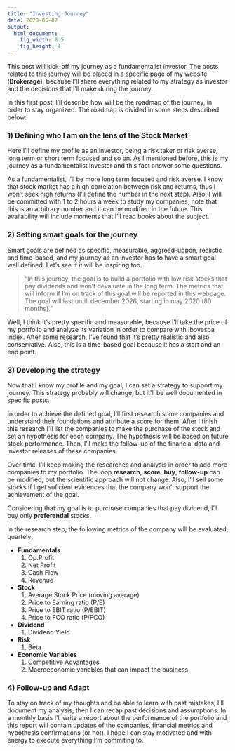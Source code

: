 ```yaml
---
title: "Investing Journey"
date: 2020-05-07
output:
  html_document:
    fig_width: 8.5
    fig_height: 4
---
```


This post will kick-off my journey as a fundamentalist investor. The posts related to this journey will be placed in a specific page of my website (**Brokerage**), because I'll share everything related to my strategy as investor and the decisions that I'll make during the journey.

In this first post, I'll describe how will be the roadmap of the journey, in order to stay organized. The roadmap is divided in some steps described below:

### **1) Defining who I am on the lens of the Stock Market**

Here I'll define my profile as an investor, being a risk taker or risk averse, long term or short term focused and so on. As I mentioned before, this is my journey as a fundamentalist investor and this fact answer some questions.

As a fundamentalist, I'll be more long term focused and risk averse. I know that stock market has a high correlation between risk and returns, thus I won't seek high returns (I'll define the number in the next step). Also, I will be committed with 1 to 2 hours a week to study my companies, note that this is an arbitrary number and it can be modified in the future. This availability will include moments that I'll read books about the subject.

### **2) Setting smart goals for the journey**

Smart goals are defined as specific, measurable, aggreed-uppon, realistic and time-based, and my journey as an investor has to have a smart goal well defined. Let's see if it will be inspiring too.

> "In this journey, the goal is to build a portfolio with low risk stocks that pay dividends and won't devaluate in the long term. The metrics that will inform if I'm on track of this goal will be reported in this webpage. The goal will last untill december 2026, starting in may 2020 (80 months)."

Well, I think it's pretty specific and measurable, because I'll take the price of my portfolio and analyze its variation in order to compare with Ibovespa index. After some research, I've found that it's pretty realistic and also conservative. Also, this is a time-based goal because it has a start and an end point.

### **3) Developing the strategy**

Now that I know my profile and my goal, I can set a strategy to support my journey. This strategy probably will change, but it'll be well documented in specific posts. 

In order to achieve the defined goal, I'll first research some companies and understand their foundations and attribute a score for them. After I finish this research I'll list the companies to make the purchase of the stock and set an hypothesis for each company. The hypothesis will be based on future stock performance. Then, I'll make the follow-up of the financial data and investor releases of these companies. 

Over time, I'll keep making the researches and analysis in order to add more companies to my portfolio. The loop **research**, **score**, **buy**, **follow-up** can be modified, but the scientific approach will not change. Also, I'll sell some stocks if I get suficient evidences that the company won't support the achievement of the goal.

Considering that my goal is to purchase companies that pay dividend, I'll buy only **preferential** stocks.

In the research step, the following metrics of the company will be evaluated, quartely:

* **Fundamentals**
  1. Op.Profit
  2. Net Profit
  3. Cash Flow
  4. Revenue

* **Stock**
  1. Average Stock Price (moving average)
  2. Price to Earning ratio (P/E)
  3. Price to EBIT ratio (P/EBIT)
  4. Price to FCO ratio (P/FCO)

* **Dividend**
  1. Dividend Yield

* **Risk**
  1. Beta

* **Economic Variables**
  1. Competitive Advantages
  2. Macroeconomic variables that can impact the business

### **4) Follow-up and Adapt**

To stay on track of my thoughts and be able to learn with past mistakes, I'll document my analysis, then I can recap past decisions and assumptions. In a monthly basis I'll write a report about the performance of the portfolio and this report will contain updates of the companies, financial metrics and hypothesis confirmations (or not). I hope I can stay motivated and with energy to execute everything I'm commiting to. 







